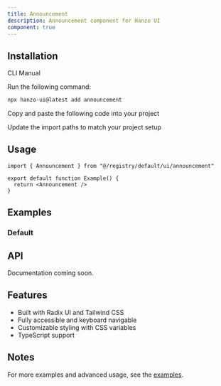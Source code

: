 ```yaml
---
title: Announcement
description: Announcement component for Hanzo UI
component: true
---
```


<ComponentPreview name="announcement-demo" />

## Installation

<Tabs defaultValue="cli">

<TabsList>
  <TabsTrigger value="cli">CLI</TabsTrigger>
  <TabsTrigger value="manual">Manual</TabsTrigger>
</TabsList>

<TabsContent value="cli">

<Steps>

<Step>Run the following command:</Step>

```bash
npx hanzo-ui@latest add announcement
```

</Steps>

</TabsContent>

<TabsContent value="manual">

<Steps>

<Step>Copy and paste the following code into your project</Step>

<ComponentSource name="announcement" />

<Step>Update the import paths to match your project setup</Step>

</Steps>

</TabsContent>

</Tabs>

## Usage

```tsx
import { Announcement } from "@/registry/default/ui/announcement"

export default function Example() {
  return <Announcement />
}
```

## Examples

### Default

<ComponentPreview name="announcement-demo" />

## API

Documentation coming soon.

## Features

- Built with Radix UI and Tailwind CSS
- Fully accessible and keyboard navigable  
- Customizable styling with CSS variables
- TypeScript support

## Notes

For more examples and advanced usage, see the [examples](/examples).

